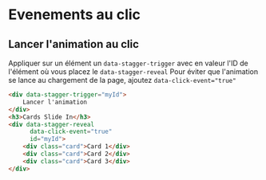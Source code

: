 # Evenements au clic


## Lancer l'animation au clic

Appliquer sur un élément un `data-stagger-trigger` avec en valeur l'ID de l'élément où vous placez le `data-stagger-reveal`
Pour éviter que l'animation se lance au chargement de la page, ajoutez `data-click-event="true"`

```html
<div data-stagger-trigger="myId">
    Lancer l'animation
</div>
<h3>Cards Slide In</h3>
<div data-stagger-reveal 
      data-click-event="true"
      id="myId">
    <div class="card">Card 1</div>
    <div class="card">Card 2</div>
    <div class="card">Card 3</div>
</div>
```

<NxStaggerCardsAnimation 
  button={true}
  triggerId="myCustomId"
  data-direction="x"
  data-stagger-delay="0.2"
  data-distance="100"
  data-stagger-method="end"
/>